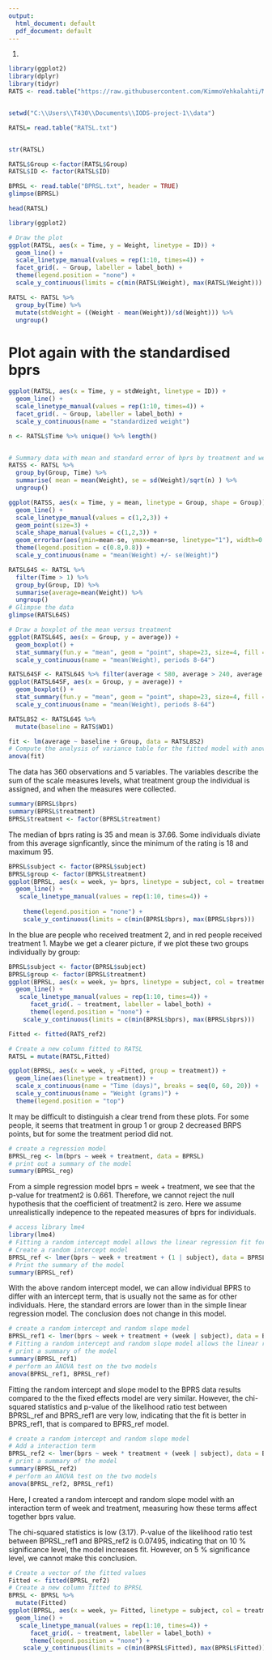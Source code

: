 ```yaml
---
output:
  html_document: default
  pdf_document: default
---
```


1.

```r

library(ggplot2)
library(dplyr)
library(tidyr)
RATS <- read.table("https://raw.githubusercontent.com/KimmoVehkalahti/MABS/master/Examples/data/rats.txt", header = TRUE, sep = '\t')


setwd("C:\\Users\\T430\\Documents\\IODS-project-1\\data")

RATSL= read.table("RATSL.txt")


str(RATSL)

RATSL$Group <-factor(RATSL$Group)
RATSL$ID <- factor(RATSL$ID)

BPRSL <- read.table("BPRSL.txt", header = TRUE)
glimpse(BPRSL)

head(RATSL)
```

```r


library(ggplot2)

# Draw the plot
ggplot(RATSL, aes(x = Time, y = Weight, linetype = ID)) +
  geom_line() +
  scale_linetype_manual(values = rep(1:10, times=4)) +
  facet_grid(. ~ Group, labeller = label_both) +
  theme(legend.position = "none") + 
  scale_y_continuous(limits = c(min(RATSL$Weight), max(RATSL$Weight)))

```

```r
RATSL <- RATSL %>%
  group_by(Time) %>%
  mutate(stdWeight = ((Weight - mean(Weight))/sd(Weight))) %>%
  ungroup()
```

# Plot again with the standardised bprs
```r
ggplot(RATSL, aes(x = Time, y = stdWeight, linetype = ID)) +
  geom_line() +
  scale_linetype_manual(values = rep(1:10, times=4)) +
  facet_grid(. ~ Group, labeller = label_both) +
  scale_y_continuous(name = "standardized weight")
```

```r
n <- RATSL$Time %>% unique() %>% length()


# Summary data with mean and standard error of bprs by treatment and week 
RATSS <- RATSL %>%
  group_by(Group, Time) %>%
  summarise( mean = mean(Weight), se = sd(Weight)/sqrt(n) ) %>%
  ungroup()
```


```r
ggplot(RATSS, aes(x = Time, y = mean, linetype = Group, shape = Group)) +
  geom_line() +
  scale_linetype_manual(values = c(1,2,3)) +
  geom_point(size=3) +
  scale_shape_manual(values = c(1,2,3)) +
  geom_errorbar(aes(ymin=mean-se, ymax=mean+se, linetype="1"), width=0.3) +
  theme(legend.position = c(0.8,0.8)) +
  scale_y_continuous(name = "mean(Weight) +/- se(Weight)")


```

```r
RATSL64S <- RATSL %>%
  filter(Time > 1) %>%
  group_by(Group, ID) %>%
  summarise(average=mean(Weight)) %>%
  ungroup()
# Glimpse the data
glimpse(RATSL64S)
```



```r
# Draw a boxplot of the mean versus treatment
ggplot(RATSL64S, aes(x = Group, y = average)) +
  geom_boxplot() +
  stat_summary(fun.y = "mean", geom = "point", shape=23, size=4, fill = "white") +
  scale_y_continuous(name = "mean(Weight), periods 8-64")
```


```r
RATSL64SF <- RATSL64S %>% filter(average < 580, average > 240, average != 495.2)
ggplot(RATSL64SF, aes(x = Group, y = average)) +
  geom_boxplot() +
  stat_summary(fun.y = "mean", geom = "point", shape=23, size=4, fill = "white") +
  scale_y_continuous(name = "mean(Weight), periods 8-64")
```

```r


RATSL8S2 <- RATSL64S %>%
  mutate(baseline = RATS$WD1)

```


```r
fit <- lm(average ~ baseline + Group, data = RATSL8S2)
# Compute the analysis of variance table for the fitted model with anova()
anova(fit)
```




The data has 360 observations and 5 variables. The variables describe the sum of the scale measures levels, what treatment group the individual is assigned, and when the measures were collected.


```r
summary(BPRSL$bprs)
summary(BPRSL$treatment)
BPRSL$treatment <- factor(BPRSL$treatment)
```

The median of bprs rating is 35 and mean is 37.66. Some individuals diviate from this average signficantly, since the minimum of the rating is 18 and maximum 95.

```r
BPRSL$subject <- factor(BPRSL$subject)
BPRSL$group <- factor(BPRSL$treatment)
ggplot(BPRSL, aes(x = week, y= bprs, linetype = subject, col = treatment)) +
  geom_line() +
   scale_linetype_manual(values = rep(1:10, times=4)) +
 
    theme(legend.position = "none") +
    scale_y_continuous(limits = c(min(BPRSL$bprs), max(BPRSL$bprs)))
```

In the blue are people who received treatment 2, and in red people received treatment 1. Maybe we get a clearer picture, if we plot these two groups individually by group:

```r
BPRSL$subject <- factor(BPRSL$subject)
BPRSL$group <- factor(BPRSL$treatment)
ggplot(BPRSL, aes(x = week, y= bprs, linetype = subject, col = treatment)) +
  geom_line() +
   scale_linetype_manual(values = rep(1:10, times=4)) +
      facet_grid(. ~ treatment, labeller = label_both) +
      theme(legend.position = "none") +
    scale_y_continuous(limits = c(min(BPRSL$bprs), max(BPRSL$bprs)))
```


```r
Fitted <- fitted(RATS_ref2)

# Create a new column fitted to RATSL
RATSL = mutate(RATSL,Fitted)
```

```r
ggplot(BPRSL, aes(x = week, y =Fitted, group = treatment)) +
  geom_line(aes(linetype = treatment)) +
  scale_x_continuous(name = "Time (days)", breaks = seq(0, 60, 20)) +
  scale_y_continuous(name = "Weight (grams)") +
  theme(legend.position = "top")
```

It may be difficult to distinguish a clear trend from these plots. For some people, it seems that treatment in group 1 or group 2 decreased BRPS points, but for some the treatment period did not.

```r
# create a regression model
BPRSL_reg <- lm(bprs ~ week + treatment, data = BPRSL)
# print out a summary of the model
summary(BPRSL_reg)
```

From a simple regression model bprs = week + treatment, we see that the p-value for treatment2 is 0.661. Therefore, we cannot reject the null hypothesis that the coefficient of treatment2 is zero. Here we assume unrealistically indepence to the repeated measures of bprs for individuals.

```r
# access library lme4
library(lme4)
# Fitting a random intercept model allows the linear regression fit for each rat to differ # in intercept from other rats.
# Create a random intercept model
BPRSL_ref <- lmer(bprs ~ week + treatment + (1 | subject), data = BPRSL, REML = FALSE)
# Print the summary of the model
summary(BPRSL_ref)
```

With the above random intercept model, we can allow individual BPRS to differ with an intercept term, that is usually not the same as for other individuals. Here, the standard errors are lower than in the simple linear regression model. The conclusion does not change in this model.

```r
# create a random intercept and random slope model
BPRSL_ref1 <- lmer(bprs ~ week + treatment + (week | subject), data = BPRSL, REML = FALSE)
# Fitting a random intercept and random slope model allows the linear regression fits for each individual to differ in intercept but also in slope. This way it is possible to account for the individual differences in the rats' growth profiles, but also the   effect of time.
# print a summary of the model
summary(BPRSL_ref1)
# perform an ANOVA test on the two models
anova(BPRSL_ref1, BPRSL_ref)
```

Fitting the random intercept and slope model to the BPRS data results compared to the
the fixed effects model are very similar. However, the chi-squared statistics and p-value of the likelihood ratio test between BPRSL_ref and BPRS_ref1 are very low, indicating that the fit is better in BPRS_ref1, that is compared to BPRS_ref model.

```r
# create a random intercept and random slope model
# Add a interaction term
BPRSL_ref2 <- lmer(bprs ~ week * treatment + (week | subject), data = BPRSL, REML = FALSE)
# print a summary of the model
summary(BPRSL_ref2)
# perform an ANOVA test on the two models
anova(BPRSL_ref2, BPRSL_ref1)
```

Here, I created a random intercept and random slope model with an interaction term of week and treatment, measuring how these terms affect together bprs value.

The chi-squared statistics is low (3.17). P-value of the likelihood ratio test between BPRSL_ref1 and BPRS_ref2 is 0.07495, indicating that on 10 % significance level, the model increases fit. However, on 5 % significance level, we cannot make this conclusion.

```r
# Create a vector of the fitted values
Fitted <- fitted(BPRSL_ref2)
# Create a new column fitted to BPRSL
BPRSL <- BPRSL %>%
  mutate(Fitted)
ggplot(BPRSL, aes(x = week, y= Fitted, linetype = subject, col = treatment)) +
  geom_line() +
   scale_linetype_manual(values = rep(1:10, times=4)) +
      facet_grid(. ~ treatment, labeller = label_both) +
      theme(legend.position = "none") +
    scale_y_continuous(limits = c(min(BPRSL$Fitted), max(BPRSL$Fitted)))
```
